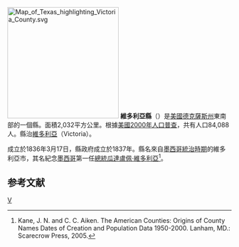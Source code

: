{{noteTA
|T=zh-hans:维多利亚县 (得克萨斯州);zh-hk:維多利亞縣 (德克薩斯州);zh-tw:維多利亞郡 (德克薩斯州);
}}
[[File:Map_of_Texas_highlighting_Victoria__County.svg|250px]]
'''維多利亞縣'''（{{lang-en|Victoria County}}）是[[美國|美國]][[德克薩斯州|德克薩斯州]]東南部的一個縣。面積2,032平方公里。根據[[美國2000年人口普查|美國2000年人口普查]]，共有人口84,088人。縣治[[維多利亞_(德克薩斯州)|維多利亞]]（Victoria）。

成立於1836年3月17日，縣政府成立於1837年。縣名來自[[墨西哥統治時期|墨西哥統治時期]]的維多利亞市，其名紀念[[墨西哥|墨西哥]]第一任[[墨西哥總統|總統]][[瓜達盧佩·維多利亞|瓜達盧佩·維多利亞]]<ref>Kane, J. N. and C. C. Aiken. The American Counties: Origins of County Names Dates of Creation and Population Data 1950-2000. Lanham, MD.: Scarecrow Press, 2005.</ref>。

==参考文献==
<div class="references-small">
<references />
</div>
{{texas-stub}}
{{Texas}}
[[Category:得克萨斯州行政区划|V]]